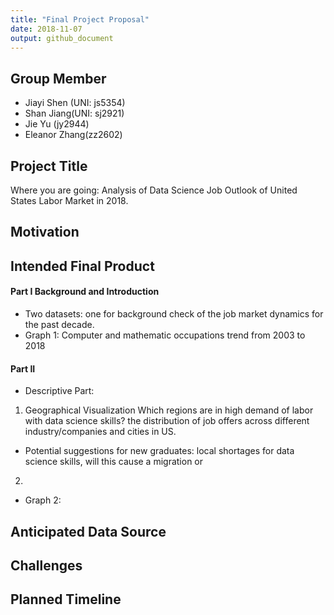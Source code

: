 ```yaml
---
title: "Final Project Proposal"
date: 2018-11-07
output: github_document
---
```


## Group Member
  * Jiayi Shen (UNI: js5354)
  * Shan Jiang(UNI: sj2921)
  * Jie Yu (jy2944)
  * Eleanor Zhang(zz2602)
  


## Project Title
Where you are going: Analysis of Data Science Job Outlook of United States Labor Market in 2018. 


## Motivation



## Intended Final Product
#### Part I Background and Introduction 
* Two datasets: one for background check of the job market dynamics for the past decade.  
* Graph 1: Computer and mathematic occupations trend from 2003 to 2018
 

#### Part II 
* Descriptive Part:

1. Geographical Visualization
Which regions are in high demand of labor with data science skills?
the distribution of job offers across different industry/companies and cities in US.

* Potential suggestions for new graduates: local shortages for data science skills, will this cause a migration or

2. 


* Graph 2: 

## Anticipated Data Source



## Challenges


## Planned Timeline
